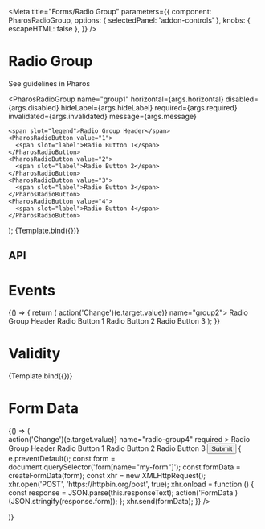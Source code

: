 

<Meta
  title="Forms/Radio Group"
  parameters={{
    component: PharosRadioGroup,
    options: { selectedPanel: 'addon-controls' },
    knobs: { escapeHTML: false },
  }}
/>

# Radio Group

<PharosLink href="https://www.jstor.org/pharos/components/radio-button" target="_blank">
  See guidelines in Pharos
</PharosLink>

  <PharosRadioGroup
    name="group1"
    horizontal={args.horizontal}
    disabled={args.disabled}
    hideLabel={args.hideLabel}
    required={args.required}
    invalidated={args.invalidated}
    message={args.message}
  >
    <span slot="legend">Radio Group Header</span>
    <PharosRadioButton value="1">
      <span slot="label">Radio Button 1</span>
    </PharosRadioButton>
    <PharosRadioButton value="2">
      <span slot="label">Radio Button 2</span>
    </PharosRadioButton>
    <PharosRadioButton value="3">
      <span slot="label">Radio Button 3</span>
    </PharosRadioButton>
    <PharosRadioButton value="4">
      <span slot="label">Radio Button 4</span>
    </PharosRadioButton>
  </PharosRadioGroup>
);

<Canvas withToolbar>
  <Story
    name="Base"
    argTypes={{
      disabled: { control: { type: 'boolean' }, defaultValue: false },
      hideLabel: { control: { type: 'boolean' }, defaultValue: false },
      horizontal: { control: { type: 'boolean' }, defaultValue: false },
    }}
  >
    {Template.bind({})}
  </Story>
</Canvas>

## API

<ArgsTable of={PharosRadioGroup} />

# Events

<Canvas withToolbar>
  <Story name="Events">
    {() => {
      return (
        <PharosRadioGroup onChange={(e) => action('Change')(e.target.value)} name="group2">
          <span slot="legend">Radio Group Header</span>
          <PharosRadioButton value="1">
            <span slot="label">Radio Button 1</span>
          </PharosRadioButton>
          <PharosRadioButton value="2" checked>
            <span slot="label">Radio Button 2</span>
          </PharosRadioButton>
          <PharosRadioButton value="3">
            <span slot="label">Radio Button 3</span>
          </PharosRadioButton>
        </PharosRadioGroup>
      );
    }}
  </Story>
</Canvas>

# Validity

<Canvas withToolbar>
  <Story
    name="Validity"
    argTypes={{
      invalidated: { control: { type: 'boolean' }, defaultValue: false },
      required: { control: { type: 'boolean' }, defaultValue: false },
      message: {
        control: { type: 'text' },
        defaultValue: 'This field is required, please make a selection',
      },
    }}
  >
    {Template.bind({})}
  </Story>
</Canvas>

# Form Data

<Canvas withToolbar>
  <Story name="Form Data">
    {() => (
      <form name="my-form" action="https://httpbin.org/post" method="POST">
        <PharosRadioGroup
          onChange={(e) => action('Change')(e.target.value)}
          name="radio-group4"
          required
        >
          <span slot="legend">Radio Group Header</span>
          <PharosRadioButton value="1">
            <span slot="label">Radio Button 1</span>
          </PharosRadioButton>
          <PharosRadioButton value="2">
            <span slot="label">Radio Button 2</span>
          </PharosRadioButton>
          <PharosRadioButton value="3">
            <span slot="label">Radio Button 3</span>
          </PharosRadioButton>
        </PharosRadioGroup>
        <input
          type="submit"
          value="Submit"
          onClick={(e) => {
            e.preventDefault();
            const form = document.querySelector('form[name="my-form"]');
            const formData = createFormData(form);
            const xhr = new XMLHttpRequest();
            xhr.open('POST', 'https://httpbin.org/post', true);
            xhr.onload = function () {
              const response = JSON.parse(this.responseText);
              action('FormData')(JSON.stringify(response.form));
            };
            xhr.send(formData);
          }}
        />
      </form>
    )}
  </Story>
</Canvas>
